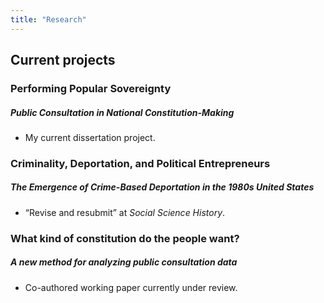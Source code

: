 ```yaml
---
title: "Research"
---
```


## Current projects

### Performing Popular Sovereignty

##### Public Consultation in National Constitution-Making

-   My current dissertation project.

### Criminality, Deportation, and Political Entrepreneurs

##### The Emergence of Crime-Based Deportation in the 1980s United States

-   "Revise and resubmit" at *Social Science History*.

### What kind of constitution do the people want?

##### A new method for analyzing public consultation data

-   Co-authored working paper currently under review.
